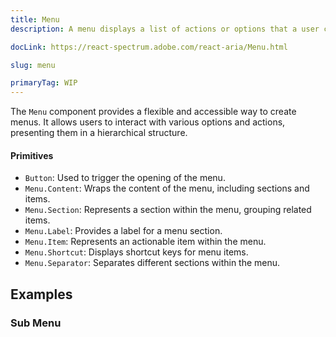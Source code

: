 ```yaml
---
title: Menu
description: A menu displays a list of actions or options that a user can choose.

docLink: https://react-spectrum.adobe.com/react-aria/Menu.html

slug: menu

primaryTag: WIP
---
```


The `Menu` component provides a flexible and accessible way to create menus. It allows users to interact with various options and actions, presenting them in a hierarchical structure.

#### Primitives
- `Button`: Used to trigger the opening of the menu.
- `Menu.Content`: Wraps the content of the menu, including sections and items.
- `Menu.Section`: Represents a section within the menu, grouping related items.
- `Menu.Label`: Provides a label for a menu section.
- `Menu.Item`: Represents an actionable item within the menu.
- `Menu.Shortcut`: Displays shortcut keys for menu items.
- `Menu.Separator`: Separates different sections within the menu.


<ComponentPreview name="menu/preview" />



## Examples

### Sub Menu

<ComponentPreview name="menu/sub-menu" />



